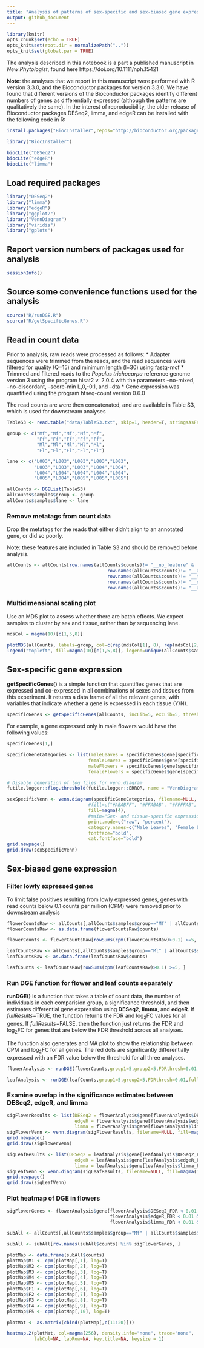 ```yaml
---
title: "Analysis of patterns of sex-specific and sex-biased gene expression in *Populus balsamifera*"
output: github_document
---
```

```r
library(knitr)
opts_chunk$set(echo = TRUE)
opts_knit$set(root.dir = normalizePath(".."))
opts_knit$set(global.par = TRUE)
```
The analysis described in this notebook is a part a published manuscript in *New Phytologist*, found here https://doi.org/10.1111/nph.15421

**Note**: the analyses that we report in this manuscript were performed with R version 3.3.0, and the Bioconductor packages for version 3.3.0. We have found that different versions of the Bioconductor packages identify different numbers of genes as differentially expressed (although the patterns are qualitatively the same). In the interest of reproducibility, the older release of Bioconductor packages DESeq2, limma, and edgeR can be installed with the following code in R:

```r
install.packages("BiocInstaller",repos="http://bioconductor.org/packages/3.3/bioc")

library("BiocInstaller")

biocLite("DESeq2")
biocLite("edgeR")
biocLite("limma")
```

## Load required packages
```r
library("DESeq2")
library("limma")
library("edgeR")
library("ggplot2")
library("VennDiagram")
library("viridis")
library("gplots")
```
## Report version numbers of packages used for analysis

```r
sessionInfo()
```

## Source some convenience functions used for the analysis

```r
source("R/runDGE.R")
source("R/getSpecificGenes.R")
```

## Read in count data

Prior to analysis, raw reads were processed as follows:
* Adapter sequences were trimmed from the reads, and the read sequences were filtered for quality (Q=15) and minimum length (l=30) using fastq-mcf 
* Trimmed and filtered reads to the *Populus trichocarpa* reference genome version 3 using the program hisat2 v. 2.0.4 with the parameters --no-mixed, --no-discordant, --score-min L,0,-0.1, and --dta
* Gene expression was quantified using the program htseq-count version 0.6.0

The read counts are were then concatenated, and are available in Table S3, which is used for downstream analyses

```r
TableS3 <- read.table("data/TableS3.txt", skip=1, header=T, stringsAsFactors=F,row.names=1)

group <- c("Mf","Mf","Mf","Mf","Mf",                  
           "Ff","Ff","Ff","Ff","Ff",                   
           "Ml","Ml","Ml","Ml","Ml",        
           "Fl","Fl","Fl","Fl","Fl")

lane <- c("L003","L003","L003","L003","L003",
          "L003","L003","L003","L004","L004",
          "L004","L004","L004","L004","L004",          
          "L005","L004","L005","L005","L005")

allCounts <- DGEList(TableS3)
allCounts$samples$group <- group
allCounts$samples$lane <- lane
```

### Remove metatags from count data

Drop the metatags for the reads that either didn't align to an annotated gene, or did so poorly.

Note: these features are included in Table S3 and should be removed before analysis.

```r
allCounts <- allCounts[row.names(allCounts$counts)!= "__no_feature" &
                                     row.names(allCounts$counts)!= "__ambiguous" &
                                     row.names(allCounts$counts)!= "__too_low_aQual" & 
                                     row.names(allCounts$counts)!= "__not_aligned" & 
                                     row.names(allCounts$counts)!= "__alignment_not_unique",]
```

### Multidimensional scaling plot

Use an MDS plot to assess whether there are batch effects. We expect samples to cluster by sex and tissue, rather than by sequencing lane.

```r
mdsCol = magma(10)[c(1,5,8)]

plotMDS(allCounts, labels=group, col=c(rep(mdsCol[1], 8), rep(mdsCol[2], 7), mdsCol[3], rep(mdsCol[3], 3)))
legend("topleft", fill=magma(10)[c(1,5,8)], legend=unique(allCounts$samples$lane))
```

## Sex-specific gene expression

**getSpecificGenes()** is a simple function that quantifies genes that are expressed and co-expressed in all combinations of sexes and tissues from this experiment. It returns a data frame of all the relevant genes, with variables that indicate whether a gene is expressed in each tissue (Y/N). 

```r
specificGenes <- getSpecificGenes(allCounts, incLib=5, excLib=5, thresh=0.1, type="CPM")
```

For example, a gene expressed only in male flowers would have the following values:

```r
specificGenes[1,]
```

```r

specificGeneCategories <- list(maleLeaves = specificGenes$gene[specificGenes$maleLeaves == "Y"],
                              femaleLeaves = specificGenes$gene[specificGenes$femaleLeaves == "Y"],
                              maleFlowers = specificGenes$gene[specificGenes$maleFlowers == "Y"],
                              femaleFlowers = specificGenes$gene[specificGenes$femaleFlowers == "Y"])

# Disable generation of log files for venn.diagram
futile.logger::flog.threshold(futile.logger::ERROR, name = "VennDiagramLogger")

sexSpecificVenn <- venn.diagram(specificGeneCategories, filename=NULL, 
                              #fill=c("#ABABFF", "#FFABAB", "#FFFFAB", "#ABFFAB" )
                              fill=magma(4), 
                              #main="Sex- and tissue-specific expression", 
                              print.mode=c("raw", "percent"),
                              category.names=c("Male Leaves", "Female Leaves", "Male Flowers", "Female Flowers"),
                              fontface="bold",
                              cat.fontface="bold")
grid.newpage()
grid.draw(sexSpecificVenn)

```

## Sex-biased gene expression

### Filter lowly expressed genes

To limit false positives resulting from lowly expressed genes, genes with read counts below 0.1 counts per million (CPM) were removed prior to downstream analysis

```r
flowerCountsRaw <- allCounts[,allCounts$samples$group=="Mf" | allCounts$samples$group=="Ff"]
flowerCountsRaw <- as.data.frame(flowerCountsRaw$counts)

flowerCounts <- flowerCountsRaw[rowSums(cpm(flowerCountsRaw)>0.1) >=5, ]

leafCountsRaw <- allCounts[,allCounts$samples$group=="Ml" | allCounts$samples$group=="Fl"]
leafCountsRaw <- as.data.frame(leafCountsRaw$counts)

leafCounts <- leafCountsRaw[rowSums(cpm(leafCountsRaw)>0.1) >=5, ]
```

### Run DGE function for flower and leaf counts separately

**runDGE()** is a function that takes a table of count data, the number of individuals in each comparision group, a significance threshold, and then estimates differential gene expression using **DESeq2**, **limma**, and **edgeR**. If *fullResults*=TRUE, the function returns the FDR and log<sub>2</sub>FC values for all genes. If *fullResults*=FALSE, then the function just returns the FDR and log<sub>2</sub>FC for genes that are below the FDR threshold across all analyses. 

The function also generates and MA plot to show the relationship between CPM and log<sub>2</sub>FC for all genes. The red dots are significantly differentially expressed with an FDR value below the threshold for all three analyses.

```r
flowerAnalysis <- runDGE(flowerCounts,group1=5,group2=5,FDRthresh=0.01,fullResults=TRUE)
```

```r
leafAnalysis <- runDGE(leafCounts,group1=5,group2=5,FDRthresh=0.01,fullResults=TRUE)
```

### Examine overlap in the significance estimates between DESeq2, edgeR, and limma

```r
sigFlowerResults <- list(DESeq2 = flowerAnalysis$gene[flowerAnalysis$DESeq2_FDR < 0.01 & !is.na(flowerAnalysis$DESeq2_FDR)],
                         edgeR = flowerAnalysis$gene[flowerAnalysis$edgeR_FDR < 0.01 & !is.na(flowerAnalysis$edgeR_FDR)],
                         limma = flowerAnalysis$gene[flowerAnalysis$limma_FDR < 0.01 & !is.na(flowerAnalysis$limma_FDR)])
sigFlowerVenn <- venn.diagram(sigFlowerResults, filename=NULL, fill=magma(10)[c(1,5,8)], main="Significant DGE in Flowers", height = 3000, width = 3000)
grid.newpage()
grid.draw(sigFlowerVenn)
```

```r
sigLeafResults <- list(DESeq2 = leafAnalysis$gene[leafAnalysis$DESeq2_FDR < 0.01 & !is.na(leafAnalysis$DESeq2_FDR)],
                         edgeR = leafAnalysis$gene[leafAnalysis$edgeR_FDR < 0.01 & !is.na(leafAnalysis$edgeR_FDR)],
                         limma = leafAnalysis$gene[leafAnalysis$limma_FDR < 0.01 & !is.na(leafAnalysis$limma_FDR)])
sigLeafVenn <- venn.diagram(sigLeafResults, filename=NULL, fill=magma(10)[c(1,5,8)],main="Significant DGE in Leaves",height = 3000, width = 3000)
grid.newpage()
grid.draw(sigLeafVenn)
```

### Plot heatmap of DGE in flowers

```r
sigFlowerGenes <- flowerAnalysis$gene[flowerAnalysis$DESeq2_FDR < 0.01 & !is.na(flowerAnalysis$DESeq2_FDR) &
                                      flowerAnalysis$edgeR_FDR < 0.01 & !is.na(flowerAnalysis$edgeR_FDR) &
                                      flowerAnalysis$limma_FDR < 0.01 & !is.na(flowerAnalysis$limma_FDR)]

subAll <- allCounts[,allCounts$samples$group=="Mf" | allCounts$samples$group=="Ff"]

subAll <- subAll[row.names(subAll$counts) %in% sigFlowerGenes, ]

plotMap <- data.frame(subAll$counts)
plotMap$M1 <- cpm(plotMap[,1], log=T)
plotMap$M2 <- cpm(plotMap[,2], log=T)
plotMap$M3 <- cpm(plotMap[,3], log=T)
plotMap$M4 <- cpm(plotMap[,4], log=T)
plotMap$M5 <- cpm(plotMap[,5], log=T)
plotMap$F1 <- cpm(plotMap[,6], log=T)
plotMap$F2 <- cpm(plotMap[,7], log=T)
plotMap$F3 <- cpm(plotMap[,8], log=T)
plotMap$F4 <- cpm(plotMap[,9], log=T)
plotMap$F5 <- cpm(plotMap[,10], log=T)

plotMat <- as.matrix(cbind(plotMap[,c(11:20)]))

heatmap.2(plotMat, col=magma(256), density.info="none", trace="none", 
          labCol=NA, labRow=NA, key.title=NA, keysize = 1)
```